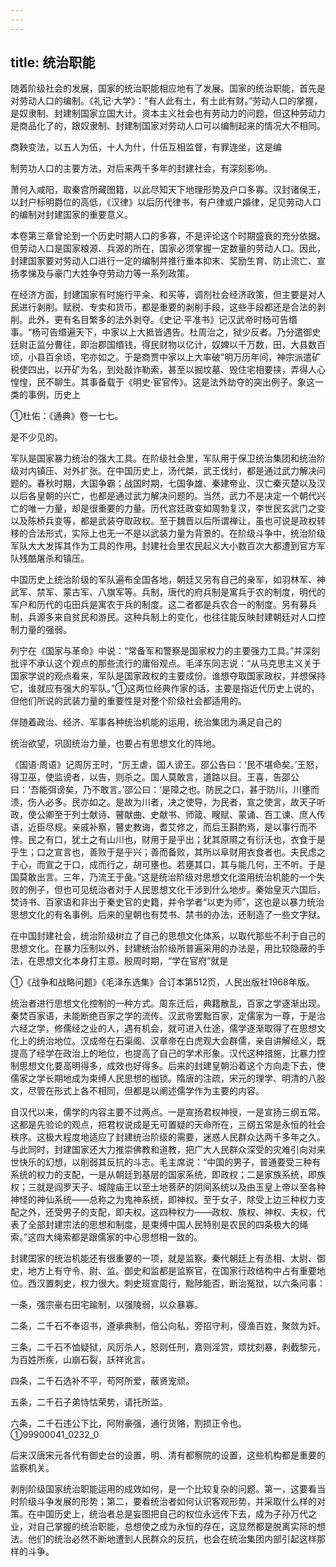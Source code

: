 ```yaml
---
---
---
```

title: 统治职能
---



随着阶级社会的发展，国家的统治职能相应地有了发展。国家的统治职能，首先是对劳动人口的编制。《礼记·大学》：“有人此有土，有土此有财。”劳动人口的掌握，是奴隶制、封建制国家立国大计。资本主义社会也有劳动力的问题，但这种劳动力是商品化了的，跟奴隶制、封建制国家对劳动人口可以编制起来的情况大不相同。

商鞅变法，以五人为伍，十人为什，什伍互相监督，有罪连坐，这是编

制劳功人口的主要方法，对后来两千多年的封建社会，有深刻影响。

萧何入咸阳，取秦宫所藏图籍，以此尽知天下地理形势及户口多寡。汉封诸侯王，以封户标明爵位的高低，《汉律》以后历代律书，有户律或户婚律，足见劳动人口的编制对封建国家的重要意义。

本卷第三章曾论到一个历史时期人口的多寡，不是评论这个时期盛衰的充分依据。但劳动人口是国家粮源、兵源的所在，国家必须掌握一定数量的劳动人口。因此，封建国家要对劳动人口进行一定的编制并推行重本抑末、奖励生育、防止流亡、宣扬孝悌及与豪门大姓争夺劳动力等一系列政策。

在经济方面，封建国家有时施行平籴、和买等，调剂社会经济政策，但主要是对人民进行剥削。赋税、专卖和货币，都是重要的剥削手段，这些手段都还是合法的剥削。此外，更有名目繁多的法外剥夺。《史记·平准书》记汉武帝时杨可告缗事。“杨可告缗遍天下，中家以上大抵皆遇告。杜周治之，狱少反者。乃分遣御史廷尉正监分曹往，即治郡国缗钱，得民财物以亿计，奴婢以千万数，田，大县数百顷，小县百余顷，宅亦如之。于是商贾中家以上大率破”明万历年间，神宗派遣矿税使四出，以开矿为名，到处敲诈勒索，甚至以掘坟墓、毁住宅相要挟，弄得人心惶惶，民不聊生。其事备载于《明史·宦官传》。这是法外劫夺的突出例子。象这一类的事例，历史上

①杜佑：《通典》卷一七七。

是不少见的。

军队是国家暴力统治的强大工具。在阶级社会里，军队用于保卫统治集团和统治阶级对内镇压、对外扩张。在中国历史上，汤代桀，武王伐纣，都是通过武力解决问题的。春秋时期，大国争霸；战国时期，七国争雄、秦建帝业、汉亡秦灭楚以及汉以后各皇朝的兴亡，也都是通过武力解决问题的。当然，武力不是决定一个朝代兴亡的唯一力量，却是很重要的力量。历代宫廷政变如周勃复汉，李世民玄武门之变以及陈桥兵变等，都是武装夺取政权。至于魏晋以后所谓禅让，虽也可说是政权转移的合法形式，实际上也无一不是以武装力量为背景的。在阶级斗争中，统治阶级军队大大发挥其作为工具的作用。封建社会里农民起义大小数百次大都遭到官方军队残酷屠杀和镇压。

中国历史上统治阶级的军队遍布全国各地，朝廷又另有自己的亲军，如羽林军、神武军、禁军、蒙古军、八旗军等。兵制，唐代的府兵制是寓兵于农的制度，明代的军户和历代的屯田兵是寓农于兵的制度。这二者都是兵农合一的制度。另有募兵制，兵源多来自贫民和游民。这种兵制上的变化，也往往能反映封建朝廷对人口控制力量的强弱。

列宁在《国家与革命》中说：“常备军和警察是国家权力的主要强力工具。”并深刻批评不承认这个观点的那些流行的庸俗观点。毛泽东同志说：“从马克思主义关于国家学说的观点看来，军队是国家政权的主要成份。谁想夺取国家政权，并想保持它，谁就应有强大的军队。”①这两位经典作家的话，主要是指近代历史上说的，但他们所说的武装力量的重要性是对整个阶级社会都适用的。

伴随着政治、经济、军事各种统治机能的运用，统治集团为满足自己的

统治欲望，巩固统治力量，也要占有思想文化的阵地。

《国语·周语》记周厉王时，“厉王虐，国人谤王。邵公告曰：‘民不堪命矣。’王怒，得卫巫，使监谤者，以告，则杀之。国人莫敢言，道路以目。王喜，告邵公曰：‘吾能弭谤矣，乃不敢言。’邵公曰：‘是障之也。防民之口，甚于防川，川壅而溃，伤人必多。民亦如之。是故为川者，决之使导，为民者，宣之使言，故天子听政，使公卿至于列士献诗、瞽献曲、史献书、师箴、瞍赋、蒙诵、百工谏、庶人传语，近臣尽规。亲戚补察，瞽史教诲，耆艾修之，而后王斟酌焉，是以事行而不悖。民之有口，犹土之有山川也，财用于是乎出；犹其原隰之有衍沃也，衣食于是乎生；口之宣言也，善败于是乎兴；善而备败，其所以阜财用衣食者也。夫民虑之于心，而宣之于口，成而行之，胡可壅也。若壅其口，其与能几何，王不听。于是国莫敢出言。三年，乃流王于彘。”这是统治阶级对思想文化滥用统治机能的一个失败的例子，但也可见统治者对于人民思想文化干涉到什么地步。秦始皇灭六国后，焚诗书、百家语和非出于秦史官的史籍，并令学者“以吏为师”，这也是以暴力统治思想文化的有名事例。后来的皇朝也有焚书、禁书的办法，还制造了一些文字狱。

在中国封建社会，统治阶级树立了自己的思想文化体系，以取代那些不利于自己的思想文化。在暴力压制以外，封建统治阶级所普遍采用的办法是，用比较隐蔽的手法，在思想文化本身打主意。殷周时期，“学在官府”就是

①《战争和战略问题》《毛泽东选集》合订本第512页，人民出版社1968年版。

统治者进行思想文化控制的一种方式。周东迁后，典籍散乱，百家之学逐渐出现。秦焚百家语，未能断绝百家之学的流传。汉武帝罢黜百家，定儒家为一尊，于是治六经之学，修儒经之业的人，遇有机会，就可进入仕途，儒学逐渐取得了在思想文化上的统治地位。汉成帝在石渠阁、汉章帝在白虎观大会群儒，亲自讲解经义，既提高了经学在政治上的地位，也提高了自己的学术形象。汉代这种措施，比暴力控制思想文化要高明得多，成效也好得多。后来的封建皇朝沿着这个方向走下去，使儒家之学长期地成为束缚人民思想的枷锁。隋唐的注疏，宋元的理学、明清的八股文，尽管在形式上各不相同，但都是以阐述儒学作为主要的内容。

自汉代以来，儒学的内容主要不过两点。一是宣扬君权神授，一是宣扬三纲五常。这都是先验论的观点，把君权说成是无可置疑的天命所在，三纲五常是永恒的社会秩序。这极大程度地适应了封建统治阶级的需要，迷惑人民群众达两千多年之久。与此同时，封建国家还大力推崇佛教和道教，把广大人民群众深受的灾难引向对来世快乐的幻想，以削弱其反抗的斗志。毛主席说：“中国的男子，普通要受三种有系统的权力的支配，一是从朝廷到基层的国家系统，即政权；二是家族系统，即族权；三就是阎罗天子、城隍庙王以至土地菩萨的阴间系统以及由玉皇上帝以至各种神怪的神仙系统——总称之为鬼神系统，即神权。至于女子，除受上边三种权力支配之外，还受男子的支配，即夫权。这四种权力——政权、族权、神权、夫权，代表了全部封建宗法的思想和制度，是束缚中国人民特别是农民的四条极大的绳索。”这四大绳索都是跟儒家的中心思想相一致的。

封建国家的统治机能还有很重要的一项，就是监察。秦代朝廷上有丞相、太尉、御史，地方上有守令、尉、监。御史和监都是监察官，在国家行政结构中占有重要地位。西汉置刺史，权力很大。刺史班宣周行，黜陟能否，断治冤狱，以六条问事：

一条，强宗豪右田宅踰制，以强陵弱，以众暴寡。

二条，二千石不奉诏书，遵承典制，倍公向私，旁招守利，侵渔百姓，聚敛为奸。

三条，二千石不恤疑狱，风厉杀人，怒则任刑，嘉则淫赏，烦扰刻暴，剥截黎元，为百姓所疾，山崩石裂，訞祥讹言。

四条，二千石选补不平，苟阿所爱，蔽贤宠顽。

五条，二千石子弟恃怙荣势，请托所监。

六条，二千石违公下比，阿附豪强，通行货赂，割损正令也。①99900041_0232_0

后来汉唐宋元各代有御史台的设置，明、清有都察院的设置，这些机构都是重要的监察机关。

剥削阶级国家统治职能运用的成效如何，是一个比较复杂的问题。第一，这要看当时阶级斗争发展的形势；第二，要看统治者如何认识客观形势，并采取什么样的对策。在中国历史上，统治者总是妄图把自己的权位永远传下去，成为子孙万代之业，对自己掌握的统治职能，总想使之成为永恒的存在，这显然都是脱离实际的想法。他们的统治必然不断地遭到人民群众的反抗，也会在统治集团内部引起这样那样的斗争。